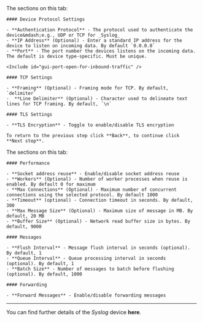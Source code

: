 <Tabs>
  <TabItem value="protocol" label="Protocol Settings" default>
    The sections on this tab:

    #### Device Protocol Settings

    - **Authentication Protocol** - The protocol used to authenticate the device&mdash;e.g., UDP or TCP for _Syslog_
    - **IP Address** (Optional) - Enter a standard IP address for the device to listen on incoming data. By default `0.0.0.0`
    - **Port** - The port number the devices listens on the incoming data. The default is device type-specific. Must be unique.

    <Include id="gui-port-open-for-inbound-traffic" />

    #### TCP Settings

    - **Framing** (Optional) - Framing mode for TCP. By default, `delimiter`
    -  **Line Delimiter** (Optional) - Character used to delineate text lines for TCP framing. By default, `\n`

    #### TLS Settings

    - **TLS Encryption** - Toggle to enable/disable TLS encryption

    To return to the previous step click **Back**, to continue click **Next step**.
  </TabItem>

  <TabItem value="advanced" label="Advanced Configuration" default>
    The sections on this tab:

    #### Performance

    - **Socket address reuse** - Enable/disable socket address reuse
    - **Workers** (Optional) - Number of worker processes when reuse is enabled. By default 0 for maximum
    - **Max Connections** (Optional) - Maximum number of concurrent connections using the selected protocol. By default 1000
    - **Timeout** (optional) - Connection timeout in seconds. By default, 300
    - **Max Message Size** (Optional) - Maximum size of message in MB. By default, 20 MB
    - **Buffer Size** (Optional) - Network read buffer size in bytes. By default, 9000

    #### Messages

    - **Flush Interval** - Message flush interval in seconds (optional). By default, 1
    - **Queue Interval** - Queue processing interval in seconds (optional). By default, 1
    - **Batch Size** - Number of messages to batch before flushing (optional). By default, 1000

    #### Forwarding

    - **Forward Messages** - Enable/disable forwarding messages
  </TabItem>
</Tabs>

---

You can find further details of the _Syslog_ device <Topic id="devices-syslog">**here**</Topic>.
